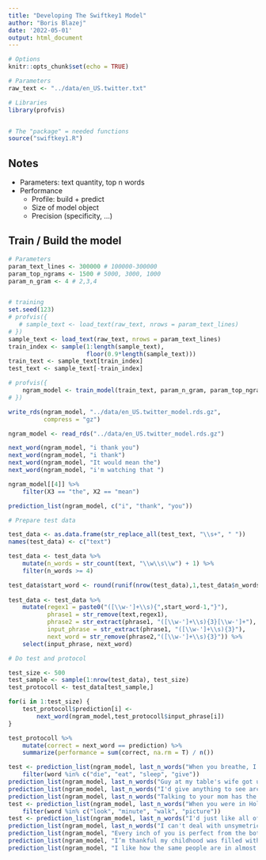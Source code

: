 ```yaml
---
title: "Developing The Swiftkey1 Model"
author: "Boris Blazej"
date: '2022-05-01'
output: html_document
---
```


```r
# Options
knitr::opts_chunk$set(echo = TRUE)

# Parameters
raw_text <- "../data/en_US.twitter.txt"

# Libraries
library(profvis)


# The "package" = needed functions
source("swiftkey1.R")
```

## Notes

 - Parameters: text quantity, top n words
 - Performance
    - Profile: build + predict
    - Size of model object
    - Precision (specificity, ...)
 
## Train / Build the model

```r

# Parameters
param_text_lines <- 300000 # 100000-300000
param_top_ngrams <- 1500 # 5000, 3000, 1000 
param_n_gram <- 4 # 2,3,4


# training
set.seed(123)
# profvis({
   # sample_text <- load_text(raw_text, nrows = param_text_lines) 
# })
sample_text <- load_text(raw_text, nrows = param_text_lines)
train_index <- sample(1:length(sample_text), 
                      floor(0.9*length(sample_text)))
train_text <- sample_text[train_index]
test_text <- sample_text[-train_index]

# profvis({
    ngram_model <- train_model(train_text, param_n_gram, param_top_ngrams)
# })

write_rds(ngram_model, "../data/en_US.twitter_model.rds.gz", 
          compress = "gz")

ngram_model <- read_rds("../data/en_US.twitter_model.rds.gz")

next_word(ngram_model, "i thank you")
next_word(ngram_model, "i thank")
next_word(ngram_model, "It would mean the")
next_word(ngram_model, "i'm watching that ")

ngram_model[[4]] %>% 
    filter(X3 == "the", X2 == "mean")

```

```r

prediction_list(ngram_model, c("i", "thank", "you"))

```


```r

# Prepare test data

test_data <- as.data.frame(str_replace_all(test_text, "\\s+", " "))
names(test_data) <- c("text")

test_data <- test_data %>% 
    mutate(n_words = str_count(text, "\\w\\s\\w") + 1) %>% 
    filter(n_words >= 4)

test_data$start_word <- round(runif(nrow(test_data),1,test_data$n_words -3))
 
test_data <- test_data %>% 
    mutate(regex1 = paste0("([\\w-']+\\s){",start_word-1,"}"),
           phrase1 = str_remove(text,regex1),
           phrase2 = str_extract(phrase1, "([\\w-']+\\s){3}[\\w-']+"),
           input_phrase = str_extract(phrase1, "([\\w-']+\\s){3}"),
           next_word = str_remove(phrase2,"([\\w-']+\\s){3}")) %>% 
    select(input_phrase, next_word)

# Do test and protocol

test_size <- 500
test_sample <- sample(1:nrow(test_data), test_size)
test_protocoll <- test_data[test_sample,]

for(i in 1:test_size) {
    test_protocoll$prediction[i] <- 
        next_word(ngram_model,test_protocoll$input_phrase[i])
}

test_protocoll %>% 
    mutate(correct = next_word == prediction) %>%
    summarize(performance = sum(correct, na.rm = T) / n())

```



```r


test <- prediction_list(ngram_model, last_n_words("When you breathe, I want to be the air for you. I'll be there for you, I'd live and I'd",3)) %>% 
    filter(word %in% c("die", "eat", "sleep", "give"))
prediction_list(ngram_model, last_n_words("Guy at my table's wife got up to go to the bathroom and I asked about dessert and he started telling me about his",3))
prediction_list(ngram_model, last_n_words("I'd give anything to see arctic monkeys this",3))
prediction_list(ngram_model, last_n_words("Talking to your mom has the same effect as a hug and helps reduce your",3))
test <- prediction_list(ngram_model, last_n_words("When you were in Holland you were like 1 inch away from me but you hadn't time to take a",3)) %>%
    filter(word %in% c("look", "minute", "walk", "picture"))
test <- prediction_list(ngram_model, last_n_words("I'd just like all of these questions answered, a presentation of evidence, and a jury to settle the",3))
prediction_list(ngram_model, last_n_words("I can't deal with unsymetrical things. I can't even hold an uneven number of bags of groceries in each",3))
prediction_list(ngram_model, "Every inch of you is perfect from the bottom to the")
prediction_list(ngram_model, "I’m thankful my childhood was filled with imagination and bruises from playing")
prediction_list(ngram_model, "I like how the same people are in almost all of Adam Sandler's")

```

